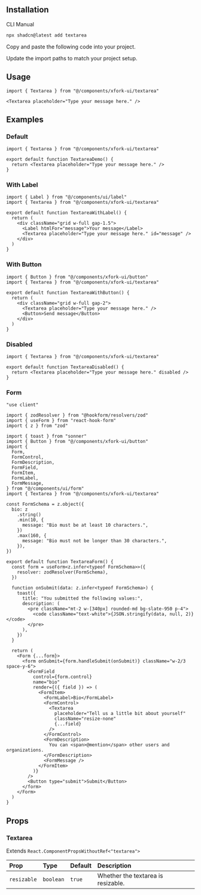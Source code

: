 
<ComponentPreview demoName="textarea-demo"  />

## Installation

<Tabs defaultValue="cli">

<TabsList>
  <TabsTrigger value="cli">CLI</TabsTrigger>
  <TabsTrigger value="manual">Manual</TabsTrigger>
</TabsList>

<TabsContent value="cli">

```bash
npx shadcn@latest add textarea
```

</TabsContent>

<TabsContent value="manual">

<Steps>

<Step>Copy and paste the following code into your project.</Step>

<ComponentSource name="textarea" />

<Step>Update the import paths to match your project setup.</Step>

</Steps>

</TabsContent>

</Tabs>

## Usage

```tsx
import { Textarea } from "@/components/xfork-ui/textarea"
```

```tsx
<Textarea placeholder="Type your message here." />
```

## Examples

### Default

<ComponentPreview demoName="textarea-demo"  />

```tsx
import { Textarea } from "@/components/xfork-ui/textarea"

export default function TextareaDemo() {
  return <Textarea placeholder="Type your message here." />
}
```

### With Label

<ComponentPreview demoName="textarea-with-label"  />

```tsx
import { Label } from "@/components/ui/label"
import { Textarea } from "@/components/xfork-ui/textarea"

export default function TextareaWithLabel() {
  return (
    <div className="grid w-full gap-1.5">
      <Label htmlFor="message">Your message</Label>
      <Textarea placeholder="Type your message here." id="message" />
    </div>
  )
}
```

### With Button

<ComponentPreview demoName="textarea-with-button"  />

```tsx
import { Button } from "@/components/xfork-ui/button"
import { Textarea } from "@/components/xfork-ui/textarea"

export default function TextareaWithButton() {
  return (
    <div className="grid w-full gap-2">
      <Textarea placeholder="Type your message here." />
      <Button>Send message</Button>
    </div>
  )
}
```

### Disabled

<ComponentPreview demoName="textarea-disabled"  />

```tsx
import { Textarea } from "@/components/xfork-ui/textarea"

export default function TextareaDisabled() {
  return <Textarea placeholder="Type your message here." disabled />
}
```

### Form

<ComponentPreview demoName="textarea-form"  />

```tsx
"use client"

import { zodResolver } from "@hookform/resolvers/zod"
import { useForm } from "react-hook-form"
import { z } from "zod"

import { toast } from "sonner"
import { Button } from "@/components/xfork-ui/button"
import {
  Form,
  FormControl,
  FormDescription,
  FormField,
  FormItem,
  FormLabel,
  FormMessage,
} from "@/components/ui/form"
import { Textarea } from "@/components/xfork-ui/textarea"

const FormSchema = z.object({
  bio: z
    .string()
    .min(10, {
      message: "Bio must be at least 10 characters.",
    })
    .max(160, {
      message: "Bio must not be longer than 30 characters.",
    }),
})

export default function TextareaForm() {
  const form = useForm<z.infer<typeof FormSchema>>({
    resolver: zodResolver(FormSchema),
  })

  function onSubmit(data: z.infer<typeof FormSchema>) {
    toast({
      title: "You submitted the following values:",
      description: (
        <pre className="mt-2 w-[340px] rounded-md bg-slate-950 p-4">
          <code className="text-white">{JSON.stringify(data, null, 2)}</code>
        </pre>
      ),
    })
  }

  return (
    <Form {...form}>
      <form onSubmit={form.handleSubmit(onSubmit)} className="w-2/3 space-y-6">
        <FormField
          control={form.control}
          name="bio"
          render={({ field }) => (
            <FormItem>
              <FormLabel>Bio</FormLabel>
              <FormControl>
                <Textarea
                  placeholder="Tell us a little bit about yourself"
                  className="resize-none"
                  {...field}
                />
              </FormControl>
              <FormDescription>
                You can <span>@mention</span> other users and organizations.
              </FormDescription>
              <FormMessage />
            </FormItem>
          )}
        />
        <Button type="submit">Submit</Button>
      </form>
    </Form>
  )
}
```

## Props

### Textarea

Extends `React.ComponentPropsWithoutRef<"textarea">`

| Prop | Type | Default | Description |
| :-- | :-- | :-- | :-- |
| `resizable` | `boolean` | `true` | Whether the textarea is resizable. |